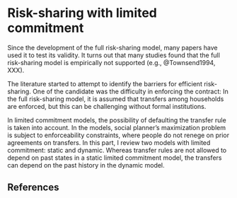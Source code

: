 # Risk-sharing with limited commitment

Since the development of the full risk-sharing model, many papers have used it to test its validity.
It turns out that many studies found that the full risk-sharing model is empirically not supported (e.g., @Townsend1994, XXX).

The literature started to attempt to identify the barriers for efficient risk-sharing.
One of the candidate was the difficulty in enforcing the contract:
In the full risk-sharing model, it is assumed that transfers among households are enforced, but this can be challenging without formal institutions.

In limited commitment models, the possibility of defaulting the transfer rule is taken into account.
In the models, social planner's maximization problem is subject to enforceability constraints, where people do not renege on prior agreements on transfers.
In this part, I review two models with limited commitment: static and dynamic.
Whereas transfer rules are not allowed to depend on past states in a static limited commitment model, the transfers can depend on the past history in the dynamic model.

## References
